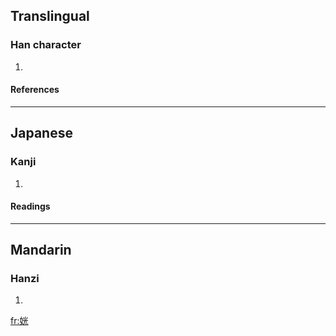 ==Translingual==
===Han character===
{{Han char|rn=38|rad=女|as=06|sn=9|four=|canj=女火一山 (VFMU)}}
# {{defn|Han|sort=女06}}
====References====
{{Han ref|kx=0260.270|dkj=06233|dj=0527.030|hdz=21044.030|uh=59EF|ud=23023}}
----
==Japanese==
===Kanji===
{{ja-kanji|grade=|rs=女06}}
# {{defn|Japanese}} 
====Readings====
{{ja-readings|on=[[こう]] (kō)|kun=[[みめよい]] (mimeyoi)}}
----
==Mandarin==
===Hanzi===
{{cmn-hanzi|pin=[[guāng]] ([[guang1]])|wg=kuang<sup>1</sup>}}
# {{defn|Mandarin}}

[[fr:姯]]
